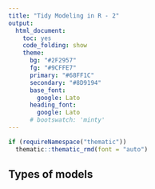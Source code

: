 ```yaml
---
title: "Tidy Modeling in R - 2"
output: 
  html_document:
    toc: yes
    code_folding: show
    theme:
      bg: "#2F2957"
      fg: "#9CFFE7"
      primary: "#68FF1C"
      secondary: "#8D9194"
      base_font:
        google: Lato
      heading_font:
        google: Lato
      # bootswatch: 'minty'
---
```


```r
if (requireNamespace("thematic")) 
  thematic::thematic_rmd(font = "auto")
```


      
## Types of models

















